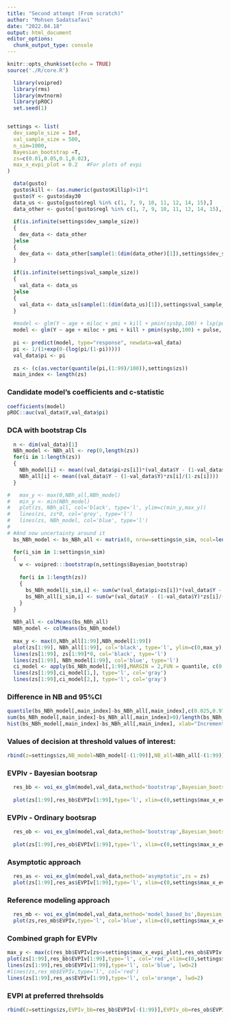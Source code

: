 ```yaml
---
title: "Second attempt (From scratch)"
author: "Mohsen Sadatsafavi"
date: "2022.04.18"
output: html_document
editor_options:
  chunk_output_type: console
---
```


```r
knitr::opts_chunk$set(echo = TRUE)
source('./R/core.R')
```


```r

  library(voipred)
  library(rms)
  library(mvtnorm)
  library(pROC)
  set.seed(1)


settings <- list(
  dev_sample_size = Inf,
  val_sample_size = 500,
  n_sim=1000,
  Bayesian_bootstrap =T,
  zs=c(0.01,0.05,0.1,0.02),
  max_x_evpi_plot = 0.2   #For plots of evpi 
)

  data(gusto)
  gusto$kill <- (as.numeric(gusto$Killip)>1)*1
  gusto$Y <- gusto$day30
  data_us <- gusto[gusto$regl %in% c(1, 7, 9, 10, 11, 12, 14, 15),]
  data_other <- gusto[!gusto$regl %in% c(1, 7, 9, 10, 11, 12, 14, 15),]
  
  if(is.infinite(settings$dev_sample_size))
  {
    dev_data <- data_other
  }else
  {
    dev_data <- data_other[sample(1:(dim(data_other)[1]),settings$dev_sample_size,F),]
  }
  
  if(is.infinite(settings$val_sample_size))
  {
    val_data <- data_us
  }else
  {
    val_data <- data_us[sample(1:(dim(data_us)[1]),settings$val_sample_size,F),]  #data is for external validation
  }
  
  #model <- glm(Y ~ age + miloc + pmi + kill + pmin(sysbp,100) + lsp(pulse,50), data=dev_data, family=binomial(link="logit"))
  model <- glm(Y ~ age + miloc + pmi + kill + pmin(sysbp,100) + pulse, data=dev_data, family=binomial(link="logit"))
  
  pi <- predict(model, type="response", newdata=val_data)
  pi <- 1/(1+exp(0-(log(pi/(1-pi)))))
  val_data$pi <- pi
  
  zs <- (c(as.vector(quantile(pi,(1:99)/100)),settings$zs))
  main_index <- length(zs)
```


### Candidate model's coefficients and c-statistic
```R
coefficients(model)
pROC::auc(val_data$Y,val_data$pi)
```




### DCA with bootstrap CIs
```R
  n <- dim(val_data)[1]
  NBh_model <- NBh_all <- rep(0,length(zs))
  for(i in 1:length(zs))
  {
    NBh_model[i] <- mean((val_data$pi>zs[i])*(val_data$Y - (1-val_data$Y)*zs[i]/(1-zs[i])))
    NBh_all[i] <- mean((val_data$Y - (1-val_data$Y)*zs[i]/(1-zs[i])))
  }

#   max_y <- max(0,NBh_all,NBh_model)
#   min_y <- min(NBh_model)
#   plot(zs, NBh_all, col='black', type='l', ylim=c(min_y,max_y))
#   lines(zs, zs*0, col='grey', type='l')
#   lines(zs, NBh_model, col='blue', type='l')
# 
# #And now uncertainty around it
  bs_NBh_model <- bs_NBh_all <- matrix(0, nrow=settings$n_sim, ncol=length(zs))

  for(i_sim in 1:settings$n_sim)
  {
    w <- voipred:::bootstrap(n,settings$Bayesian_bootstrap)
    
    for(i in 1:length(zs))
    {
      bs_NBh_model[i_sim,i] <- sum(w*(val_data$pi>zs[i])*(val_data$Y - (1-val_data$Y)*zs[i]/(1-zs[i])))/n
      bs_NBh_all[i_sim,i] <- sum(w*(val_data$Y - (1-val_data$Y)*zs[i]/(1-zs[i])))/n
    }
  }
  
  NBh_all <- colMeans(bs_NBh_all)
  NBh_model <- colMeans(bs_NBh_model)
  
  max_y <- max(0,NBh_all[1:99],NBh_model[1:99])
  plot(zs[1:99], NBh_all[1:99], col='black', type='l', ylim=c(0,max_y), xlab="Risk threshold", ylab="Net benefit")
  lines(zs[1:99], zs[1:99]*0, col='black', type='l')
  lines(zs[1:99], NBh_model[1:99], col='blue', type='l')
  ci_model <- apply(bs_NBh_model[,1:99],MARGIN = 2,FUN = quantile, c(0.025,0.975))
  lines(zs[1:99],ci_model[1,], type='l', col='gray')
  lines(zs[1:99],ci_model[2,], type='l', col='gray')
```



### Difference in NB and 95%CI
```R
quantile(bs_NBh_model[,main_index]-bs_NBh_all[,main_index],c(0.025,0.975))
sum(bs_NBh_model[,main_index]-bs_NBh_all[,main_index]>0)/length(bs_NBh_model[,main_index])
hist(bs_NBh_model[,main_index]-bs_NBh_all[,main_index], xlab="Incremental NB", ylab="Density", main="")
```


### Values of decision at threshold values of interest:
```R
rbind(z=settings$zs,NB_model=NBh_model[-(1:99)],NB_all=NBh_all[-(1:99)],INB=NBh_model[-(1:99)]-NBh_all[-(1:99)])
```



### EVPIv - Bayesian bootsrap
```R
  res_bb <- voi_ex_glm(model,val_data,method='bootstrap',Bayesian_bootstrap = T, zs = zs)
  
  plot(zs[1:99],res_bb$EVPIv[1:99],type='l', xlim=c(0,settings$max_x_evpi_plot), ylim=c(0,max(res_bb$EVPIv[which(zs<=settings$max_x_evpi_plot)])),col='red', lwd=2)
```


### EVPIv - Ordinary bootsrap
```R
  res_ob <- voi_ex_glm(model,val_data,method='bootstrap',Bayesian_bootstrap = F,zs = zs)
  
  plot(zs[1:99],res_ob$EVPIv[1:99],type='l', xlim=c(0,settings$max_x_evpi_plot), ylim=c(0,max(res_ob$EVPIv[which(zs<=settings$max_x_evpi_plot)])),col='blue', lwd=2)
```


###  Asymptotic approach
```R
  res_as <- voi_ex_glm(model,val_data,method='asymptotic',zs = zs)
  plot(zs[1:99],res_as$EVPIv[1:99],type='l', xlim=c(0,settings$max_x_evpi_plot), ylim=c(0,max(res_as$EVPIv[which(zs<=settings$max_x_evpi_plot)])),col='orange', lwd=2)
```



###  Reference modeling approach
```R
  res_mb <- voi_ex_glm(model,val_data,method='model_based_bs',Bayesian_bootstrap = F,zs = zs)
  plot(zs,res_mb$EVPIv,type='l', col='blue', xlim=c(0,settings$max_x_evpi_plot), ylim=c(0,max(res_mb$EVPIv[which(zs<=settings$max_x_evpi_plot)])))
```


### Combined graph for EVPIv
```r
max_y <- max(c(res_bb$EVPIv[zs<=settings$max_x_evpi_plot],res_ob$EVPIv[zs<=settings$max_x_evpi_plot],res_as$EVPIv[zs<=settings$max_x_evpi_plot]))
plot(zs[1:99],res_bb$EVPIv[1:99],type='l', col='red',xlim=c(0,settings$max_x_evpi_plot), lwd=2, ylim=c(0,max_y), xlab="Risk threshold", ylab="EVPI")
lines(zs[1:99],res_ob$EVPIv[1:99],type='l', col='blue', lwd=2)
#lines(zs,res_mb$EVPIv,type='l', col='red')
lines(zs[1:99],res_as$EVPIv[1:99],type='l', col='orange', lwd=2)

```


### EVPI at preferred threhsolds
```r
rbind(z=settings$zs,EVPIv_bb=res_bb$EVPIv[-(1:99)],EVPIv_ob=res_ob$EVPIv[-(1:99)],EVPIv_as=res_as$EVPIv[-(1:99)])
```



